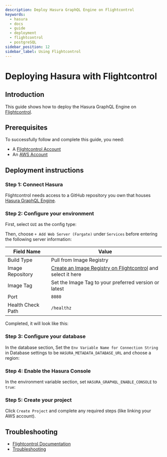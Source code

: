 ```yaml
---
description: Deploy Hasura GraphQL Engine on Flightcontrol
keywords:
  - hasura
  - docs
  - guide
  - deployment
  - flightcontrol
  - postgreSQL
sidebar_position: 12
sidebar_label: Using Flightcontrol
---
```



# Deploying Hasura with Flightcontrol

## Introduction

This guide shows how to deploy the Hasura GraphQL Engine on [Flightcontrol](https://www.flightcontrol.dev/?ref=hasura).

## Prerequisites

To successfully follow and complete this guide, you need:

- A [Flightcontrol Account](https://www.flightcontrol.dev/?ref=docs-hasura)
- An [AWS Account](https://aws.amazon.com/)

## Deployment instructions

### Step 1: Connect Hasura

Flightcontrol needs access to a GitHub repository you own that houses
[Hasura GraphQL Engine](https://github.com/hasura/graphql-engine).

### Step 2: Configure your environment

First, select `GUI` as the config type:

<Thumbnail src="/img/deployment/flightcontrol-config-type.png" alt="flightcontol enable console" />

Then, choose `+ Add Web Server (Fargate)` under `Services` before entering the following server information:

| Field Name        | Value                                                                                                                                                      |
| ----------------- | ---------------------------------------------------------------------------------------------------------------------------------------------------------- |
| Build Type        | Pull from Image Registry                                                                                                                                   |
| Image Repository  | [Create an Image Registry on Flightcontrol](https://www.flightcontrol.dev/docs/getting-started/docker/deploying-docker-hub/?ref=hasura) and select it here |
| Image Tag         | Set the Image Tag to your preferred version or latest                                                                                                      |
| Port              | `8080`                                                                                                                                                     |
| Health Check Path | `/healthz`                                                                                                                                                 |

Completed, it will look like this:

<Thumbnail src="/img/deployment/flightcontrol-web-server-creation.png" alt="flightcontol web server" />

### Step 3: Configure your database

In the database section, Set the `Env Variable Name for Connection String` in Database settings to be
`HASURA_METADATA_DATABASE_URL` and choose a region:

<Thumbnail src="/img/deployment/flightcontrol-env-variable-name.png" alt="flightcontol enable console" />

### Step 4: Enable the Hasura Console

In the environment variable section, set `HASURA_GRAPHQL_ENABLE_CONSOLE` to `true`:

<Thumbnail src="/img/deployment/flightcontrol-enable-console.png" alt="flightcontol enable console" />

### Step 5: Create your project

Click `Create Project` and complete any required steps (like linking your AWS account).

## Troubleshooting

- [Flightcontrol Documentation](https://www.flightcontrol.dev/docs?ref=docs-hasura)
- [Troubleshooting](https://www.flightcontrol.dev/docs/troubleshooting?ref=docs-hasura)
